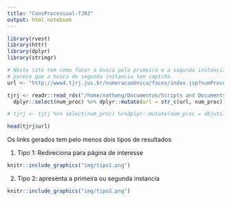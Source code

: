 ```yaml
---
title: "ConsProcessual-TJRJ"
output: html_notebook
---
```


```r
library(rvest)
library(httr)
library(dplyr)
library(stringr)
```

```r
# Neste site tem como fazer a busca pela primeira e a segunda instancia
# parece que a busca de segunda instancia tem captcha
url <- "http://www4.tjrj.jus.br/numeracaoUnica/faces/index.jsp?numProcesso="

tjrj <- readr::read_rds("/home/nathang/Documentos/Scripts and Documents/ESTAGIO_ABJ/ABJ/tjs/jurisprudencia/TJRJ/data-raw/data-raw_rds/exemplo.rds") %>% 
  dplyr::select(num_proc) %>% dplyr::mutate(url = str_c(url, num_proc))

# tjrj <- tjrj %>% select(num_proc) %>%dplyr::mutate(num_proc = abjutils::clean_id(num_proc)) %>% tidyr::separate(num_proc, into= c("prim_parte", "seg_parte"), sep = "(819)")

head(tjrj$url)
```

Os links gerados tem pelo menos dois tipos de resultados

1. Tipo 1: Redireciona para página de interesse

```r
knitr::include_graphics("img/tipo1.png")
```

2. Tipo 2: apresenta a primeira ou segunda instancia

```r
knitr::include_graphics("img/tipo2.png")
```